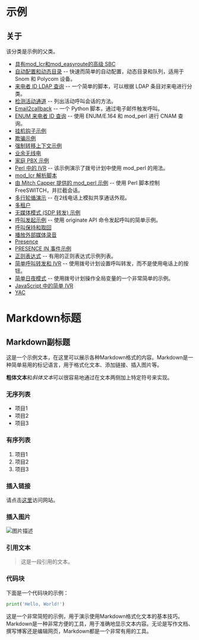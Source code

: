 # 示例 

## 关于

该分类是示例的父类。

* [具有mod_lcr和mod_easyroute的高级 SBC](./Advanced-SBC-with-mod_lcr-and-mod_easyroute_13173623.mdx)
* [自动配置和动态目录](./AutoProvisioning-and-Dynamic-Directories_7143551.mdx#--) -- 快速而简单的自动配置，动态目录和队列，适用于 Snom 和 Polycom 设备。
* [来电者 ID LDAP 查询](./Caller-ID-LDAP-Lookup_7144395.mdx#about) -- 一个简单的脚本，可以根据 LDAP 条目对来电进行分类。
* [检测活动通道](./Detect-Active-Channels_10289411.mdx#about) -- 列出活动呼叫会话的方法。
* [Email2callback](./Email2callback_9634436.mdx#about) -- 一个 Python 脚本，通过电子邮件触发呼叫。
* [ENUM 来电者 ID 查询](./ENUM-Caller-ID-lookup_1966681.mdx#about) -- 使用 ENUM/E.164 和 mod_perl 进行 CNAM 查询。
* [挂机钩子示例](./Example-Hangup-hook_13174165.mdx#about)
* [欺骗示例](./Examples-spoof-py_13173608.mdx#about)
* [强制转移上下文示例](./Force-transfer-context-example_13173594.mdx#about)
* [业余无线电](./Ham-Radio_13173234.mdx#about)
* [家庭 PBX 示例](./Home-PBX-Example_13173338.mdx#about)
* [Perl 中的 IVR](./IVR-in-Perl_7144389.mdx#--) -- 该示例演示了拨号计划中使用 mod_perl 的用法。
* [mod_lcr 解析脚本](./mod_lcr-parse-scripts_13173918.mdx#--)
* [由 Mitch Capper 提供的 mod_perl 示例](./mod_perl-examples-by-Mitch-Capper_7144403.mdx#--) -- 使用 Perl 脚本控制 FreeSWITCH，并拦截会话。
* [多行轮循演示](./Multi-line-rollover_9634397.mdx#goal) -- 在2线电话上模拟共享通话外观。
* [多租户](./Multi-tenant_13173521.mdx#about)
* [无媒体模式 (SDP 转发) 示例](./13173445.mdx#about)
* [呼叫发起示例](./Originate-Example_10682745.mdx#about) -- 使用 originate API 命令发起呼叫的简单示例。
* [呼叫保持和取回](./13173503.mdx#about)
* [播放外部媒体录音](./Playing-recording-external-media_13173508.mdx#1-cli-examples)
* [Presence](./Presence/index.mdx#about)
* [PRESENCE IN 事件示例](./PRESENCE-IN-event-example_13173553.mdx#about)
* [正则表达式](./Regular-Expression/index.mdx#42x) -- 有用的正则表达式示例列表。
* [简单呼叫转发和 IVR](./Simple-Call-Forward-with-IVR_9634448.mdx#--) -- 使用拨号计划设置呼叫转发，而不是使用电话上的按钮。
* [简单日夜模式](./Simple-Day-Nite-Mode_9634451.mdx#--) -- 使用拨号计划操作全局变量的一个非常简单的示例。
* [JavaScript 中的简单 IVR](./Simple-IVR-in-JavaScript_13173221.mdx#about)
* [YAC](./YAC_13173894.mdx#about)

# Markdown标题

## Markdown副标题

这是一个示例文本，在这里可以展示各种Markdown格式的内容。Markdown是一种简单易用的标记语言，用于格式化文本、添加链接、插入图片等。

**粗体文本**和*斜体文本*可以很容易地通过在文本两侧加上特定符号来实现。

### 无序列表

- 项目1
- 项目2
- 项目3

### 有序列表

1. 项目1
2. 项目2
3. 项目3

### 插入链接

请点击[这里](https://www.example.com)访问网站。

### 插入图片

![图片描述](https://www.example.com/image.jpg)

### 引用文本

> 这是一段引用的文本。

### 代码块

下面是一个代码块的示例：

```python
print('Hello, World!')
```

这是一个非常简短的示例，用于演示使用Markdown格式化文本的基本技巧。Markdown是一种非常方便的工具，用于准确地显示文本内容。无论是写作文档、撰写博客还是编辑网页，Markdown都是一个非常有用的工具。